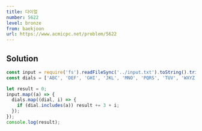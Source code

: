 ```yaml
---
title: 다이얼
number: 5622
level: bronze
from: baekjoon
url: https://www.acmicpc.net/problem/5622
---
```


## Solution

```js
const input = require('fs').readFileSync('../input.txt').toString().trim().split('');
const dials = ['ABC', 'DEF', 'GHI', 'JKL', 'MNO', 'PQRS', 'TUV', 'WXYZ'];

let result = 0;
input.map((a) => {
  dials.map((dial, i) => {
    if (dial.includes(a)) result += 3 + i;
  });
});
console.log(result);
```
